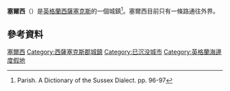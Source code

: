 {{noteTA
|G1=UK Places
}}
{{Infobox UK place
 | official_name=Selsey
 | country=英格蘭
 | civil_parish=Selsey
 | region=東南英格蘭
| shire_county=[[西薩塞克斯郡|西薩塞克斯郡]]
 | static_image=[[File:Selsey_view_from_flight.JPG|240px]]
 | static_image_caption= 
 | area_footnotes=<ref name="WSCC2001">{{cite web|url=http://www.westsussex.gov.uk/communityandliving/census2001/pop_parish_summary.pdf|title=2001 Census: West Sussex – Population by Parish|publisher=West Sussex County Council|accessdate=10 May 2009|deadurl=yes|archiveurl=https://web.archive.org/web/20110608075926/http://www.westsussex.gov.uk/communityandliving/census2001/pop_parish_summary.pdf|archivedate=2011年6月8日}}</ref>
 | area_total_km2 =12.28
| population = 10,737
| population_ref = （[[2011年英國人口普查|2011年普查]]）<ref>{{cite web|url=http://www.neighbourhood.statistics.gov.uk/dissemination/LeadKeyFigures.do?a=7&b=11128311&c=Selsey&d=16&e=62&g=6473805&i=1001x1003x1032x1004&m=0&r=1&s=1445002614398&enc=1|title=Town population 2011|accessdate=16 October 2015|archive-url=https://web.archive.org/web/20160304100405/http://www.neighbourhood.statistics.gov.uk/dissemination/LeadKeyFigures.do?a=7&b=11128311&c=Selsey&d=16&e=62&g=6473805&i=1001x1003x1032x1004&m=0&r=1&s=1445002614398&enc=1|archive-date=2016-03-04|dead-url=yes}}</ref>
  | population_density= {{convert|804|/km2|/sqmi|abbr=on}}
 | os_grid_reference=SZ854935
 | latitude=50.73502
 | longitude=-0.78977
 | post_town=CHICHESTER
 | postcode_area=PO
 | postcode_district=PO20
 | dial_code=01243
 | website={{URL|https://www.selseytowncouncil.gov.uk/}}
 }}

'''塞爾西'''（{{lang-en|Selsey}}）是[[英格蘭|英格蘭]][[西薩塞克斯|西薩塞克斯]]的一個城鎮<ref name=parish96>Parish. A Dictionary of the Sussex Dialect. pp. 96-97</ref>。塞爾西目前只有一條路通往外界。

== 參考資料 ==
{{reflist}}

{{DEFAULTSORT:Selsey}}
[[Category:塞爾西|]]
[[Category:西薩塞克斯郡城鎮|Category:西薩塞克斯郡城鎮]]
[[Category:已沉没城市|Category:已沉没城市]]
[[Category:英格蘭海邊度假地|Category:英格蘭海邊度假地]]